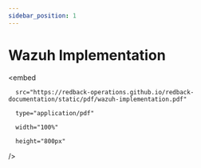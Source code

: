 ```yaml
---
sidebar_position: 1
---
```



# Wazuh Implementation


<embed

      src="https://redback-operations.github.io/redback-documentation/static/pdf/wazuh-implementation.pdf"

      type="application/pdf"

      width="100%"

      height="800px"

/>